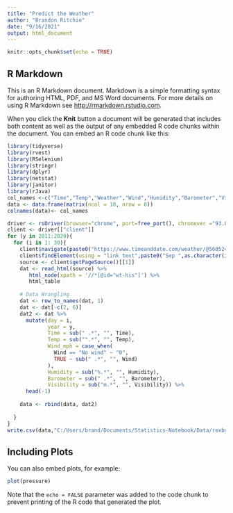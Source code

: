 ```yaml
---
title: "Predict the Weather"
author: "Brandon Ritchie"
date: "9/16/2021"
output: html_document
---
```


```r
knitr::opts_chunk$set(echo = TRUE)
```

## R Markdown

This is an R Markdown document. Markdown is a simple formatting syntax for authoring HTML, PDF, and MS Word documents. For more details on using R Markdown see <http://rmarkdown.rstudio.com>.

When you click the **Knit** button a document will be generated that includes both content as well as the output of any embedded R code chunks within the document. You can embed an R code chunk like this:

```r
library(tidyverse)
library(rvest)
library(RSelenium)
library(stringr)
library(dplyr)
library(netstat)
library(janitor)
library(rJava)
col_names <-c("Time","Temp","Weather","Wind","Humidity","Barometer","Visibility","day","year","Wind_mph")
data <- data.frame(matrix(ncol = 10, nrow = 0))
colnames(data)<- col_names

driver <- rsDriver(browser="chrome", port=free_port(), chromever ="93.0.4577.63")
client <- driver[["client"]]
for (y in 2011:2020){
  for (i in 1: 30){
    client$navigate(paste0("https://www.timeanddate.com/weather/@5605242/historic?month=9&year=", as.character(y)))
    client$findElement(using = "link text",paste0("Sep ",as.character(i)))$clickElement()
    source <- client$getPageSource()[[1]]
    dat <- read_html(source) %>%
       html_node(xpath = '//*[@id="wt-his"]') %>%
       html_table
    
    # Data Wrangling
    dat <- row_to_names(dat, 1)
    dat <- dat[-c(2, 6)]
    dat2 <- dat %>% 
      mutate(day = i,
             year = y,
             Time = sub(" .*", "", Time),
             Temp = sub("°.*", "", Temp),
             Wind_mph = case_when(
               Wind == "No wind" ~ "0",
               TRUE ~ sub(" .*", "", Wind)
             ),
             Humidity = sub("%.*", "", Humidity),
             Barometer = sub(" .*", "", Barometer),
             Visibility = sub("m.*", "", Visibility)) %>% 
      head(-1)
    
    data <- rbind(data, dat2)
  
  }
}
write.csv(data,"C:/Users/brand/Documents/Statistics-Notebook/Data/rexburg_weather_dat.csv", row.names = FALSE)
```

## Including Plots

You can also embed plots, for example:

```r
plot(pressure)
```

Note that the `echo = FALSE` parameter was added to the code chunk to prevent printing of the R code that generated the plot.
